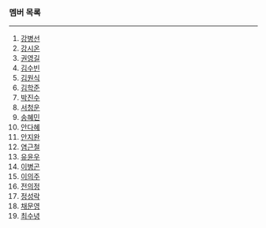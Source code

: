 ### 멤버 목록

---

1. [강병선](https://github.com/ArgoWorkflows-OSS/ArgoWorkflows-OSS/blob/main/docs/users/GangByeongSun.md)
1. [강시온](https://github.com/ArgoWorkflows-OSS/ArgoWorkflows-OSS/blob/main/docs/users/GangSiOn.md)
1. [권영길](https://github.com/ArgoWorkflows-OSS/ArgoWorkflows-OSS/blob/main/docs/users/KwonYoungGil.md)
1. [김수빈](https://github.com/ArgoWorkflows-OSS/ArgoWorkflows-OSS/blob/main/docs/users/KimSuBin.md)
1. [김원식](https://github.com/ArgoWorkflows-OSS/ArgoWorkflows-OSS/blob/main/docs/users/KimOwnSik.md)
1. [김학준](https://github.com/ArgoWorkflows-OSS/ArgoWorkflows-OSS/blob/main/docs/users/KimHakJun.md)
1. [박진수](https://github.com/ArgoWorkflows-OSS/ArgoWorkflows-OSS/blob/main/docs/users/ParkJinSu.md)
1. [서청운](https://github.com/ArgoWorkflows-OSS/ArgoWorkflows-OSS/blob/main/docs/users/SeoChungWun.md)
1. [송혜민](https://github.com/ArgoWorkflows-OSS/ArgoWorkflows-OSS/blob/main/docs/users/SongHyeMin.md)
1. [안다혜](https://github.com/ArgoWorkflows-OSS/ArgoWorkflows-OSS/blob/main/docs/users/AhnDaHae.md)
1. [안지완](https://github.com/ArgoWorkflows-OSS/ArgoWorkflows-OSS/blob/main/docs/users/AhnJiWan.md)
1. [염근철](https://github.com/ArgoWorkflows-OSS/ArgoWorkflows-OSS/blob/main/docs/users/YeomGeunCheol.md)
1. [유윤우](https://github.com/ArgoWorkflows-OSS/ArgoWorkflows-OSS/blob/main/docs/users/YouYoonWoo.md)
1. [이병곤](https://github.com/ArgoWorkflows-OSS/ArgoWorkflows-OSS/blob/main/docs/users/LeeByeongGon.md)
1. [이의주](https://github.com/ArgoWorkflows-OSS/ArgoWorkflows-OSS/blob/main/docs/users/LeeEuiJu.md)
1. [전의정](https://github.com/ArgoWorkflows-OSS/ArgoWorkflows-OSS/blob/main/docs/users/GeonEuiJung.md)
1. [정성락](https://github.com/ArgoWorkflows-OSS/ArgoWorkflows-OSS/blob/main/docs/users/JungSungRock.md)
1. [채문영](https://github.com/ArgoWorkflows-OSS/ArgoWorkflows-OSS/blob/main/docs/users/ChaeMoonYoung.md)
1. [최수녕](https://github.com/ArgoWorkflows-OSS/ArgoWorkflows-OSS/blob/main/docs/users/ChoiSooNyeong.md)
